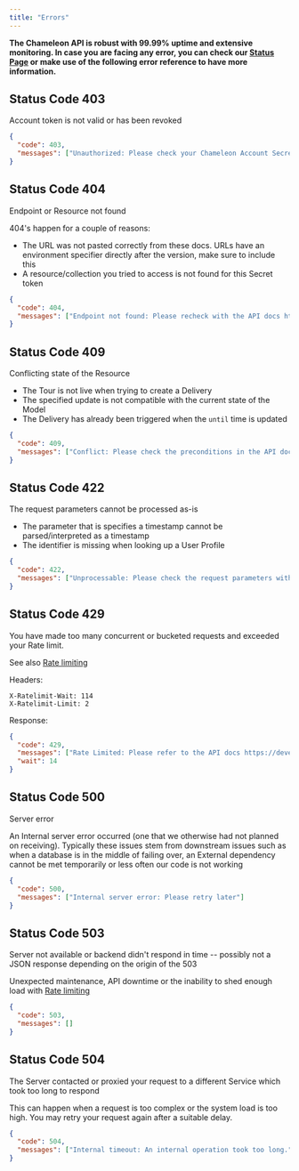 ```yaml
---
title: "Errors"
---
```


**The Chameleon API is robust with 99.99% uptime and extensive monitoring. In case you are facing any error, you can check our [Status Page](https://status.chameleon.io) or make use of the following error reference to have more information.**

## Status Code 403

Account token is not valid or has been revoked

```json
{
  "code": 403,
  "messages": ["Unauthorized: Please check your Chameleon Account Secret"]
}
```

## Status Code 404

Endpoint or Resource not found

404's happen for a couple of reasons:

- The URL was not pasted correctly from these docs. URLs have an environment specifier directly after the version, make sure to include this
- A resource/collection you tried to access is not found for this Secret token

```json
{
  "code": 404,
  "messages": ["Endpoint not found: Please recheck with the API docs https://developers.chameleon.io"]
}
```

## Status Code 409

Conflicting state of the Resource

- The Tour is not live when trying to create a Delivery
- The specified update is not compatible with the current state of the Model
- The Delivery has already been triggered when the `until` time is updated

```json
{
  "code": 409,
  "messages": ["Conflict: Please check the preconditions in the API docs https://developers.chameleon.io"]
}
```

## Status Code 422

The request parameters cannot be processed as-is

- The parameter that is specifies a timestamp cannot be parsed/interpreted as a timestamp
- The identifier is missing when looking up a User Profile

```json
{
  "code": 422,
  "messages": ["Unprocessable: Please check the request parameters with the API docs https://developers.chameleon.io"]
}
```

## Status Code 429

You have made too many concurrent or bucketed requests and exceeded your Rate limit.

See also [Rate limiting](/concepts/rate-limiting)

Headers:

```
X-Ratelimit-Wait: 114
X-Ratelimit-Limit: 2
```

Response:

```json
{
  "code": 429,
  "messages": ["Rate Limited: Please refer to the API docs https://developers.chameleon.io/#/concepts/rate-limiting for more information"],
  "wait": 14
}
```

## Status Code 500

Server error

An Internal server error occurred (one that we otherwise had not planned on receiving). Typically these issues stem from downstream issues such as when a database is in the middle of failing over, an External dependency cannot be met temporarily or less often our code is not working

```json
{
  "code": 500,
  "messages": ["Internal server error: Please retry later"]
}
```

## Status Code 503

Server not available or backend didn't respond in time -- possibly not a JSON response depending on the origin of the 503

Unexpected maintenance, API downtime or the inability to shed enough load with [Rate limiting](/concepts/rate-limiting)

```json
{
  "code": 503,
  "messages": []
}
```

## Status Code 504

The Server contacted or proxied your request to a different Service which took too long to respond

This can happen when a request is too complex or the system load is too high. You may retry your request again after a suitable delay.

```json
{
  "code": 504,
  "messages": ["Internal timeout: An internal operation took too long."]
}
```